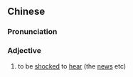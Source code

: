{{also|惊耳}}
==Chinese==
{{zh-forms|s=惊耳}}

===Pronunciation===
{{zh-pron
|m=jīng'ěr
|cat=a
}}

===Adjective===
{{zh-adj}}

# {{lb|zh|literary}} to be [[shocked]] to [[hear]] (the [[new]]s etc)